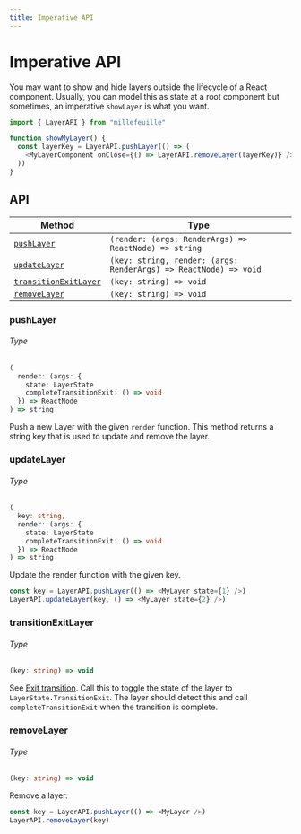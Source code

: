 ```yaml
---
title: Imperative API
---
```


# Imperative API

You may want to show and hide layers outside the lifecycle of a React component.
Usually, you can model this as state at a root component but sometimes, an
imperative `showLayer` is what you want.

```typescript
import { LayerAPI } from "millefeuille"

function showMyLayer() {
  const layerKey = LayerAPI.pushLayer(() => (
    <MyLayerComponent onClose={() => LayerAPI.removeLayer(layerKey)} />
  ))
}
```

## API

| Method                                        | Type                                                             |
| --------------------------------------------- | ---------------------------------------------------------------- |
| [`pushLayer`](#pushlayer)                     | `(render: (args: RenderArgs) => ReactNode) => string`            |
| [`updateLayer`](#updatelayer)                 | `(key: string, render: (args: RenderArgs) => ReactNode) => void` |
| [`transitionExitLayer`](#transitionexitlayer) | `(key: string) => void`                                          |
| [`removeLayer`](#removelayer)                 | `(key: string) => void`                                          |

### pushLayer

###### Type

<!-- prettier-ignore -->
```typescript
(
  render: (args: {
    state: LayerState
    completeTransitionExit: () => void
  }) => ReactNode
) => string
```

Push a new Layer with the given `render` function. This method returns a string
key that is used to update and remove the layer.

### updateLayer

###### Type

<!-- prettier-ignore -->
```typescript
(
  key: string,
  render: (args: {
    state: LayerState
    completeTransitionExit: () => void
  }) => ReactNode
) => string
```

Update the render function with the given key.

```typescript
const key = LayerAPI.pushLayer(() => <MyLayer state={1} />)
LayerAPI.updateLayer(key, () => <MyLayer state={2} />)
```

### transitionExitLayer

###### Type

```typescript
(key: string) => void
```

See [Exit transition](/layer#transitionexit). Call this to toggle the state of
the layer to `LayerState.TransitionExit`. The layer should detect this and call
`completeTransitionExit` when the transition is complete.

### removeLayer

###### Type

```typescript
(key: string) => void
```

Remove a layer.

```typescript
const key = LayerAPI.pushLayer(() => <MyLayer />)
LayerAPI.removeLayer(key)
```
